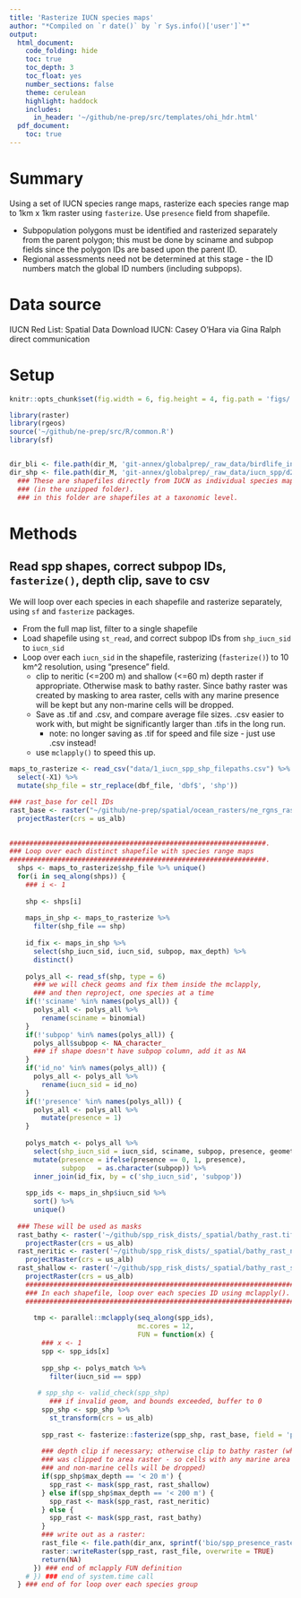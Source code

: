 ```yaml
---
title: 'Rasterize IUCN species maps'
author: "*Compiled on `r date()` by `r Sys.info()['user']`*"
output: 
  html_document:
    code_folding: hide
    toc: true
    toc_depth: 3
    toc_float: yes
    number_sections: false
    theme: cerulean
    highlight: haddock
    includes: 
      in_header: '~/github/ne-prep/src/templates/ohi_hdr.html'
  pdf_document:
    toc: true
---
```


# Summary

Using a set of IUCN species range maps, rasterize each species range map to 1km x 1km raster using `fasterize`.  Use `presence` field from shapefile.

* Subpopulation polygons must be identified and rasterized separately from the parent polygon; this must be done by sciname and subpop fields since the polygon IDs are based upon the parent ID.
* Regional assessments need not be determined at this stage - the ID numbers match the global ID numbers (including subpops).

# Data source

IUCN Red List: Spatial Data Download
IUCN: Casey O'Hara via Gina Ralph direct communication

# Setup 

``` r

knitr::opts_chunk$set(fig.width = 6, fig.height = 4, fig.path = 'figs/', message = FALSE, warning = FALSE)

library(raster)
library(rgeos)
source('~/github/ne-prep/src/R/common.R')
library(sf)


dir_bli <- file.path(dir_M, 'git-annex/globalprep/_raw_data/birdlife_intl/d2018')
dir_shp <- file.path(dir_M, 'git-annex/globalprep/_raw_data/iucn_spp/d2018-1')
  ### These are shapefiles directly from IUCN as individual species map files
  ### (in the unzipped folder).
  ### in this folder are shapefiles at a taxonomic level.
```

# Methods

## Read spp shapes, correct subpop IDs, `fasterize()`, depth clip, save to csv

We will loop over each species in each shapefile and rasterize separately, using `sf` and `fasterize` packages.  

* From the full map list, filter to a single shapefile
* Load shapefile using `st_read`, and correct subpop IDs from `shp_iucn_sid` to `iucn_sid`
* Loop over each `iucn_sid` in the shapefile, rasterizing (`fasterize()`) to 10 km^2 resolution, using "presence" field. 
    * clip to neritic (<=200 m) and shallow (<=60 m) depth raster if appropriate.  Otherwise mask to bathy raster.  Since bathy raster was created by masking to area raster, cells with any marine presence will be kept but any non-marine cells will be dropped.
    * Save as .tif and .csv, and compare average file sizes.  .csv easier to work with, but might be significantly larger than .tifs in the long run.
        * note: no longer saving as .tif for speed and file size - just use .csv instead!
    * use `mclapply()` to speed this up.
    
``` r

maps_to_rasterize <- read_csv("data/1_iucn_spp_shp_filepaths.csv") %>%
  select(-X1) %>%
  mutate(shp_file = str_replace(dbf_file, 'dbf$', 'shp'))

### rast_base for cell IDs
rast_base <- raster("~/github/ne-prep/spatial/ocean_rasters/ne_rgns_rast.tif") %>%
  projectRaster(crs = us_alb)

  
################################################################.
### Loop over each distinct shapefile with species range maps
################################################################.
  shps <- maps_to_rasterize$shp_file %>% unique()	
  for(i in seq_along(shps)) {	
    ### i <- 1	
    	
    shp <- shps[i]	
    	
    maps_in_shp <- maps_to_rasterize %>%	
      filter(shp_file == shp)	
    	
    id_fix <- maps_in_shp %>%	
      select(shp_iucn_sid, iucn_sid, subpop, max_depth) %>%	
      distinct()	
    	
    polys_all <- read_sf(shp, type = 6)	
      ### we will check geoms and fix them inside the mclapply, 	
      ### and then reproject, one species at a time	
    if(!'sciname' %in% names(polys_all)) {	
      polys_all <- polys_all %>%	
        rename(sciname = binomial)	
    }	
    if(!'subpop' %in% names(polys_all)) {	
      polys_all$subpop <- NA_character_	
      ### if shape doesn't have subpop column, add it as NA	
    }	
    if('id_no' %in% names(polys_all)) {	
      polys_all <- polys_all %>%	
        rename(iucn_sid = id_no)	
    }	
    if(!'presence' %in% names(polys_all)) {	
      polys_all <- polys_all %>%	
        mutate(presence = 1)	
    }	
    	
    polys_match <- polys_all %>%	
      select(shp_iucn_sid = iucn_sid, sciname, subpop, presence, geometry) %>%	
      mutate(presence = ifelse(presence == 0, 1, presence),	
             subpop   = as.character(subpop)) %>%	
      inner_join(id_fix, by = c('shp_iucn_sid', 'subpop')) 	
    	
    spp_ids <- maps_in_shp$iucn_sid %>% 	
      sort() %>% 	
      unique()	
    	
  ### These will be used as masks	
  rast_bathy <- raster('~/github/spp_risk_dists/_spatial/bathy_rast.tif') %>%	
    projectRaster(crs = us_alb)	
  rast_neritic <- raster('~/github/spp_risk_dists/_spatial/bathy_rast_neritic.tif') %>%	
    projectRaster(crs = us_alb)	
  rast_shallow <- raster('~/github/spp_risk_dists/_spatial/bathy_rast_shallow.tif') %>%	
    projectRaster(crs = us_alb)	
    ####################################################################.	
    ### In each shapefile, loop over each species ID using mclapply().	
    ####################################################################.	
    	
      tmp <- parallel::mclapply(seq_along(spp_ids),	
                                mc.cores = 12, 	
                                FUN = function(x) {	
        ### x <- 1	
        spp <- spp_ids[x]	
        	
        spp_shp <- polys_match %>%	
          filter(iucn_sid == spp)	
        	
       # spp_shp <- valid_check(spp_shp)	
          ### if invalid geom, and bounds exceeded, buffer to 0	
        spp_shp <- spp_shp %>%	
          st_transform(crs = us_alb)	
        	
        spp_rast <- fasterize::fasterize(spp_shp, rast_base, field = 'presence', fun = 'min')	
        	
        ### depth clip if necessary; otherwise clip to bathy raster (which previously	
        ### was clipped to area raster - so cells with any marine area will be kept,	
        ### and non-marine cells will be dropped)	
        if(spp_shp$max_depth == '< 20 m') {	
          spp_rast <- mask(spp_rast, rast_shallow)	
        } else if(spp_shp$max_depth == '< 200 m') {	
          spp_rast <- mask(spp_rast, rast_neritic)	
        } else {	
          spp_rast <- mask(spp_rast, rast_bathy)	
        }	
        ### write out as a raster:	
        rast_file <- file.path(dir_anx, sprintf('bio/spp_presence_rasters/iucn_sid_%s.tif', spp))	
        raster::writeRaster(spp_rast, rast_file, overwrite = TRUE)	
        return(NA)	
      }) ### end of mclapply FUN definition	
    # }) ### end of system.time call	
  } ### end of for loop over each species group

```
